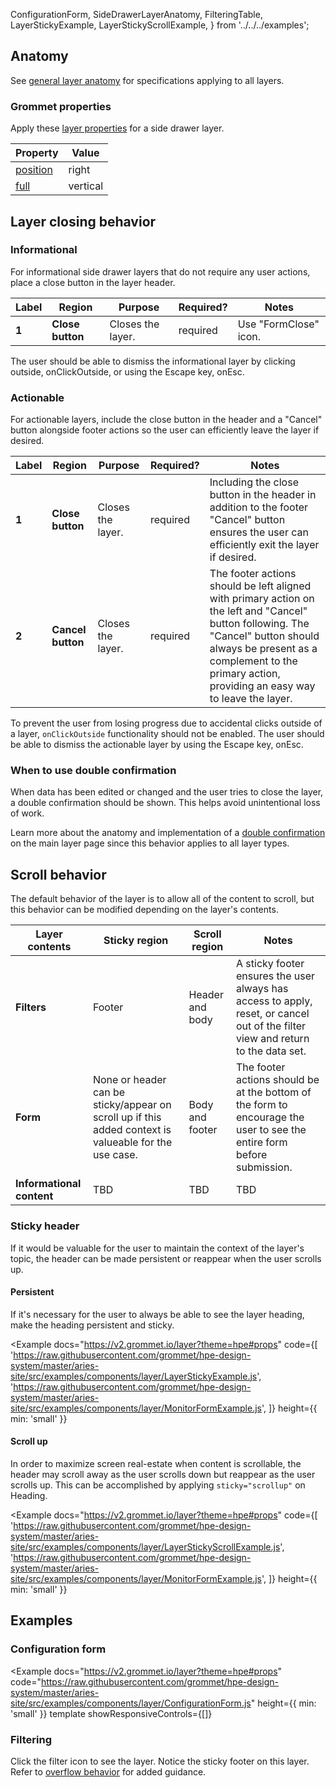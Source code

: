   ConfigurationForm,
  SideDrawerLayerAnatomy,
  FilteringTable,
  LayerStickyExample,
  LayerStickyScrollExample,
} from '../../../examples';

## Anatomy

See [general layer anatomy](/components/layer#anatomy) for specifications applying to all layers.

### Grommet properties

Apply these [layer properties](https://v2.grommet.io/layer#props) for a side drawer layer.

| Property                                         | Value    |
| ------------------------------------------------ | -------- |
| [position](https://v2.grommet.io/layer#position) | right    |
| [full](https://v2.grommet.io/layer#full)         | vertical |

## Layer closing behavior

### Informational

For informational side drawer layers that do not require any user actions, place a close button in the layer header.

<Example plain>
  <SideDrawerLayerAnatomy informational />
</Example>

| Label | Region           | Purpose           | Required? | Notes                 |
| ----- | ---------------- | ----------------- | --------- | --------------------- |
| **1** | **Close button** | Closes the layer. | required  | Use "FormClose" icon. |

The user should be able to dismiss the informational layer by clicking outside, onClickOutside, or using the Escape key, onEsc.

### Actionable

For actionable layers, include the close button in the header and a "Cancel" button alongside footer actions so the user can efficiently leave the layer if desired.

<Example plain>
  <SideDrawerLayerAnatomy />
</Example>

| Label | Region            | Purpose           | Required? | Notes                                                                                                                                                                                                                                  |
| ----- | ----------------- | ----------------- | --------- | -------------------------------------------------------------------------------------------------------------------------------------------------------------------------------------------------------------------------------------- |
| **1** | **Close button**  | Closes the layer. | required  | Including the close button in the header in addition to the footer "Cancel" button ensures the user can efficiently exit the layer if desired.                                                                                         |
| **2** | **Cancel button** | Closes the layer. | required  | The footer actions should be left aligned with primary action on the left and "Cancel" button following. The "Cancel" button should always be present as a complement to the primary action, providing an easy way to leave the layer. |
To prevent the user from losing progress due to accidental clicks outside of a layer, `onClickOutside` functionality should not be enabled. The user should be able to dismiss the actionable layer by using the Escape key, onEsc.
### When to use double confirmation

When data has been edited or changed and the user tries to close the layer, a double confirmation should be shown. This helps avoid unintentional loss of work.

Learn more about the anatomy and implementation of a [double confirmation](/components/layer#when-to-use-double-confirmation) on the main layer page since this behavior applies to all layer types.

## Scroll behavior

The default behavior of the layer is to allow all of the content to scroll, but this behavior can be modified depending on the layer's contents.

| Layer contents            | Sticky region                                                                                         | Scroll region   | Notes                                                                                                                            |
| ------------------------- | ----------------------------------------------------------------------------------------------------- | --------------- | -------------------------------------------------------------------------------------------------------------------------------- |
| **Filters**               | Footer                                                                                                | Header and body | A sticky footer ensures the user always has access to apply, reset, or cancel out of the filter view and return to the data set. |
| **Form**                  | None or header can be sticky/appear on scroll up if this added context is valueable for the use case. | Body and footer | The footer actions should be at the bottom of the form to encourage the user to see the entire form before submission.           |
| **Informational content** | TBD                                                                                                   | TBD             | TBD                                                                                                                              |

### Sticky header

If it would be valuable for the user to maintain the context of the layer's topic, the header can be made persistent or reappear when the user scrolls up.

#### Persistent

If it's necessary for the user to always be able to see the layer heading, make the heading persistent and sticky.

<Example
  docs="https://v2.grommet.io/layer?theme=hpe#props"
  code={[
    'https://raw.githubusercontent.com/grommet/hpe-design-system/master/aries-site/src/examples/components/layer/LayerStickyExample.js',
    'https://raw.githubusercontent.com/grommet/hpe-design-system/master/aries-site/src/examples/components/layer/MonitorFormExample.js',
  ]}
  height={{ min: 'small' }}
>
  <LayerStickyExample />
</Example>

#### Scroll up

In order to maximize screen real-estate when content is scrollable, the header may scroll away as the user scrolls down but reappear as the user scrolls up. This can be accomplished by applying `sticky="scrollup"` on Heading.

<Example
  docs="https://v2.grommet.io/layer?theme=hpe#props"
  code={[
    'https://raw.githubusercontent.com/grommet/hpe-design-system/master/aries-site/src/examples/components/layer/LayerStickyScrollExample.js',
    'https://raw.githubusercontent.com/grommet/hpe-design-system/master/aries-site/src/examples/components/layer/MonitorFormExample.js',
  ]}
  height={{ min: 'small' }}
>
  <LayerStickyScrollExample />
</Example>

## Examples

### Configuration form

<Example
  docs="https://v2.grommet.io/layer?theme=hpe#props"
  code="https://raw.githubusercontent.com/grommet/hpe-design-system/master/aries-site/src/examples/components/layer/ConfigurationForm.js"
  height={{ min: 'small' }}
  template
  showResponsiveControls={[]}
>
  <ConfigurationForm />
</Example>

### Filtering

Click the filter icon to see the layer. Notice the sticky footer on this layer. Refer to [overflow behavior](/components/layer#overflow-behavior) for added guidance.

<Example template showResponsiveControls={[]}>
  <FilteringTable />
</Example>
